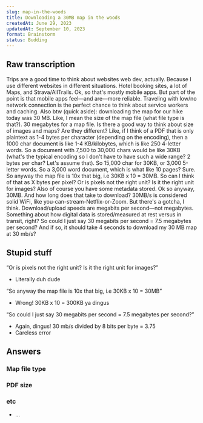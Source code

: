 ```yaml
---
slug: map-in-the-woods
title: Downloading a 30MB map in the woods
createdAt: June 29, 2023
updatedAt: September 10, 2023
format: Brainstorm
status: Budding
---
```


## Raw transcription

Trips are a good time to think about websites web dev, actually.
Because I use different websites in different situations.
Hotel booking sites, a lot of Maps, and Strava/AllTrails.
Ok, so that's mostly mobile apps. But part of the point is that mobile apps feel—and are—more reliable.
Traveling with low/no network connection is the perfect chance to think about service workers and caching.
Also btw (quick aside): downloading the map for our hike today was 30 MB.
Like, I mean the size of the map file (what file type is that?). 30 megabytes for a map file.
Is there a good way to think about size of images and maps? Are they different?
Like, if I think of a PDF that is only plaintext as 1-4 bytes per character (depending on the encoding), then a 1000 char document is like 1-4 KB/kilobytes, which is like 250 4-letter words.
So a document with 7,500 to 30,000 chars would be like 30KB (what's the typical encoding so I don't have to have such a wide range? 2 bytes per char? Let's assume that).
So 15,000 char for 30KB, or 3,000 5-letter words. So a 3,000 word document, which is what like 10 pages? Sure.
So anyway the map file is 10x that big, i.e 30KB x 10 = 30MB. So can I think of that as X bytes per pixel? Or is pixels not the right unit?
Is it the right unit for images? Also of course you have some metadata stored. Ok so anyway, 30MB.
And how long does that take to download? 30MB/s is considered solid WiFi, like you-can-stream-Netflix-or-Zoom.
But there's a gotcha, I think. Download/upload speeds are megabits per second—not megabytes.
Something about how digital data is stored/measured at rest versus in transit, right? So could I just say 30 megabits per second = 7.5 megabytes per second?
And if so, it should take 4 seconds to download my 30 MB map at 30 mb/s?

## Stupid stuff

“Or is pixels not the right unit? Is it the right unit for images?”

- Literally duh dude

“So anyway the map file is 10x that big, i.e 30KB x 10 = 30MB”

- Wrong! 30KB x 10 = 300KB ya dingus

“So could I just say 30 megabits per second = 7.5 megabytes per second?”

- Again, dingus! 30 mb/s divided by 8 bits per byte = 3.75
- Careless error

## Answers

### Map file type

### PDF size

### etc

- …
